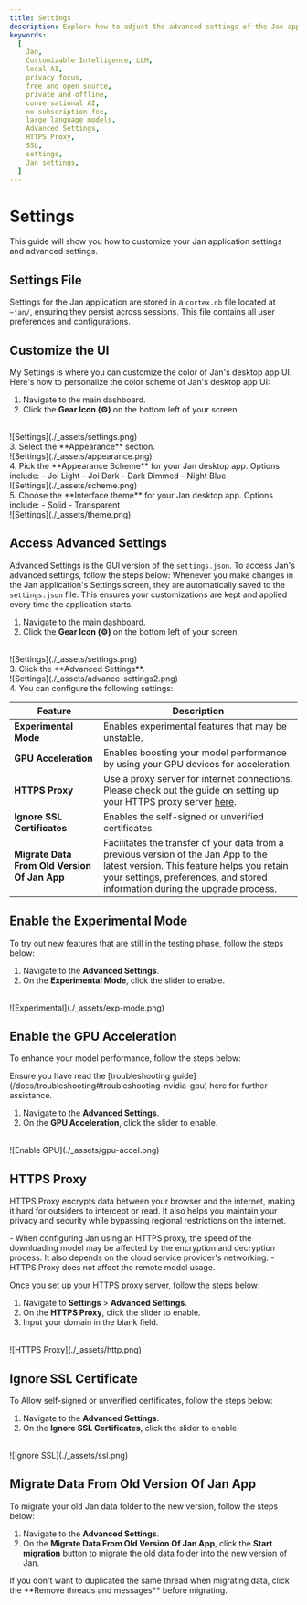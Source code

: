 ```yaml
---
title: Settings
description: Explore how to adjust the advanced settings of the Jan application to suit your specific requirements.
keywords:
  [
    Jan,
    Customizable Intelligence, LLM,
    local AI,
    privacy focus,
    free and open source,
    private and offline,
    conversational AI,
    no-subscription fee,
    large language models,
    Advanced Settings,
    HTTPS Proxy,
    SSL,
    settings,
    Jan settings,
  ]
---
```



# Settings

This guide will show you how to customize your Jan application settings and advanced settings.

## Settings File
Settings for the Jan application are stored in a `cortex.db` file located at `~jan/`, ensuring they persist across sessions. This file contains all user preferences and configurations.
## Customize the UI
My Settings is where you can customize the color of Jan's desktop app UI. Here's how to personalize the color scheme of Jan's desktop app UI:
1. Navigate to the main dashboard.
2. Click the **Gear Icon (⚙️)** on the bottom left of your screen.
<br/>
![Settings](./_assets/settings.png)
<br/>
3. Select the **Appearance** section.
<br/>
![Settings](./_assets/appearance.png)
<br/>
4. Pick the **Appearance Scheme** for your Jan desktop app. Options include:
  - Joi Light
  - Joi Dark
  - Dark Dimmed
  - Night Blue
<br/>
![Settings](./_assets/scheme.png)
<br/>
5. Choose the **Interface theme** for your Jan desktop app. Options include:
  - Solid
  - Transparent
<br/>
![Settings](./_assets/theme.png)


## Access Advanced Settings
Advanced Settings is the GUI version of the `settings.json`. To access Jan's advanced settings, follow the steps below:
<Callout type="info">
Whenever you make changes in the Jan application's Settings screen, they are automatically saved to the `settings.json` file. This ensures your customizations are kept and applied every time the application starts.
</Callout>

1. Navigate to the main dashboard.
2. Click the **Gear Icon (⚙️)** on the bottom left of your screen.
<br/>
![Settings](./_assets/settings.png)
<br/>
3. Click the **Advanced Settings**.
<br/>
![Settings](./_assets/advance-settings2.png)
<br/>
4. You can configure the following settings:

| Feature                                  | Description                                                                                                                                                                                                              |
| ---------------------------------------- | ------------------------------------------------------------------------------------------------------------------------------------------------------------------------------------------------------------------------ |
| **Experimental Mode**                    | Enables experimental features that may be unstable.                                                                                                                                                                      |
| **GPU Acceleration**                     | Enables boosting your model performance by using your GPU devices for acceleration.                                                                                                                               |
| **HTTPS Proxy** | Use a proxy server for internet connections. Please check out the guide on setting up your HTTPS proxy server [here](settings#https-proxy). |
| **Ignore SSL Certificates**                   | Enables the self-signed or unverified certificates.                                                       |
| **Migrate Data From Old Version Of Jan App**                           |   Facilitates the transfer of your data from a previous version of the Jan App to the latest version. This feature helps you retain your settings, preferences, and stored information during the upgrade process.                                                                                                                                                                              |


## Enable the Experimental Mode

To try out new features that are still in the testing phase, follow the steps below:

1. Navigate to the **Advanced Settings**.
2. On the **Experimental Mode**, click the slider to enable.
<br/>
![Experimental](./_assets/exp-mode.png)

## Enable the GPU Acceleration

To enhance your model performance, follow the steps below:

<Callout type="warning">
  Ensure you have read the [troubleshooting
  guide](/docs/troubleshooting#troubleshooting-nvidia-gpu) here for further
  assistance.
</Callout>

1. Navigate to the **Advanced Settings**.
2. On the **GPU Acceleration**, click the slider to enable.
<br/>
![Enable GPU](./_assets/gpu-accel.png)

## HTTPS Proxy

HTTPS Proxy encrypts data between your browser and the internet, making it hard for outsiders to intercept or read. It also helps you maintain your privacy and security while bypassing regional restrictions on the internet.

<Callout type="info" emoji="">
  - When configuring Jan using an HTTPS proxy, the speed of the downloading model may be affected by the encryption and decryption process. It also depends on the cloud service provider's networking. 
  - HTTPS Proxy does not affect the remote model usage.
</Callout>

Once you set up your HTTPS proxy server, follow the steps below:

1. Navigate to **Settings** > **Advanced Settings**.
2. On the **HTTPS Proxy**, click the slider to enable.
3. Input your domain in the blank field.
<br/>
![HTTPS Proxy](./_assets/http.png)


## Ignore SSL Certificate

To Allow self-signed or unverified certificates, follow the steps below:

1. Navigate to the **Advanced Settings**.
2. On the **Ignore SSL Certificates**, click the slider to enable.
<br/>
![Ignore SSL](./_assets/ssl.png)


## Migrate Data From Old Version Of Jan App

To migrate your old Jan data folder to the new version, follow the steps below:

1. Navigate to the **Advanced Settings**.
2. On the **Migrate Data From Old Version Of Jan App**, click the **Start migration** button to migrate the old data folder into the new version of Jan.
<Callout type="info">
If you don't want to duplicated the same thread when migrating data, click the **Remove threads and messages** before migrating.
</Callout>
